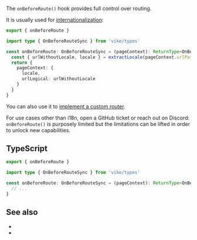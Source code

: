 
The `onBeforeRoute()` hook provides full control over routing.

It is usually used for [internationalization](/i18n):

```ts
export { onBeforeRoute }

import type { OnBeforeRouteSync } from 'vike/types'

const onBeforeRoute: OnBeforeRouteSync = (pageContext): ReturnType<OnBeforeRouteSync> => {
  const { urlWithoutLocale, locale } = extractLocale(pageContext.urlPathname)
  return {
    pageContext: {
      locale,
      urlLogical: urlWithoutLocale
    }
  }
}
```

You can also use it to [implement a custom router](https://github.com/vikejs/vike/issues/140).

<Warning>For use cases other than i18n, open a GitHub ticket or reach out on Discord: `onBeforeRoute()` is purposely limited but the limitations can be lifted in order to unlock new capabilities.</Warning>


## TypeScript

```ts
export { onBeforeRoute }

import type { OnBeforeRouteSync } from 'vike/types'

const onBeforeRoute: OnBeforeRouteSync = (pageContext): ReturnType<OnBeforeRouteSync> => {
  // ...
}
```

<HookTypeScriptHints hookTypeName="OnBeforeRouteSync" />

## See also

- <Link href="/routing" />
- <Link href="/hooks" />
